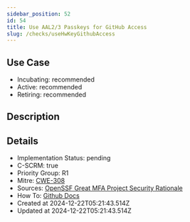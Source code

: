 ```yaml
---
sidebar_position: 52
id: 54
title: Use AAL2/3 Passkeys for GitHub Access
slug: /checks/useHwKeyGithubAccess
---
```


<!-- BANNER:START -->
<!-- BANNER:END -->

## Use Case
<!-- LEVELS:START -->
- Incubating: recommended
- Active: recommended
- Retiring: recommended
<!-- LEVELS:END -->

<!-- DESCRIPTION:START -->
## Description
<!-- DESCRIPTION:END -->

<!-- DETAILS:START -->
## Details
- Implementation Status: pending
- C-SCRM: true
- Priority Group: R1
- Mitre: [CWE-308](https://cwe.mitre.org/data/definitions/308.html)
- Sources: [OpenSSF Great MFA Project Security Rationale](https://github.com/ossf/great-mfa-project/blob/main/security-rationale.md)
- How To: [Github Docs](https://docs.github.com/en/authentication/securing-your-account-with-two-factor-authentication-2fa/configuring-two-factor-authentication#configuring-two-factor-authentication-using-a-passkey)
- Created at 2024-12-22T05:21:43.514Z
- Updated at 2024-12-22T05:21:43.514Z
<!-- DETAILS:END -->
